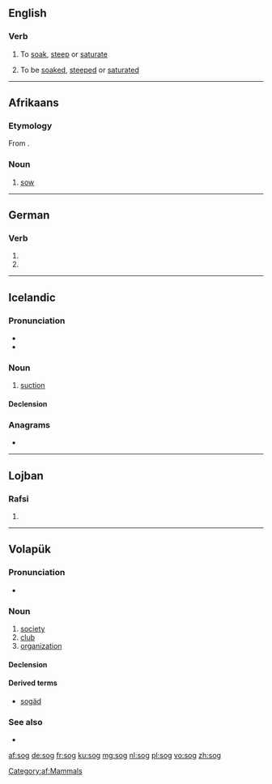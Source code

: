 {{also|Sog|sög|søg}}
==English==

===Verb===
{{en-verb|sogs|sogging|sogged}}

# {{context|transitive|lang=en}} To [[soak]], [[steep]] or [[saturate]]
# {{context|intransitive|lang=en}} To be [[soaked]], [[steeped]] or [[saturated]]

----

==Afrikaans==

===Etymology===
From {{etyl|nl|af}} {{term|zeug|lang=nl}}.

===Noun===
{{af-noun|sôe}}

# [[sow]]

[[Category:af:Mammals]]

----

==German==

===Verb===
{{head|de|verb form}}

# {{de-verb form of|saugen|1|s|v}}
# {{de-verb form of|saugen|3|s|v}}

----

==Icelandic==

===Pronunciation===
* {{IPA|/sɔːɣ/|lang=is}}
* {{rhymes|ɔːɣ|lang=is}}

===Noun===
{{is-noun|n|sogs|-}}

# [[suction]]

====Declension====
{{is-decl-noun-n-s|s|o|g|pl=-}}

===Anagrams===
* {{l|is|gos}}

----

==Lojban==

===Rafsi===
{{jbo-rafsi}}

# {{jbo-rafsi of|sorgu}}

----

==Volapük==

===Pronunciation===
* {{IPA|/soɡ/|lang=vo}}

===Noun===
{{vo-noun}}

# [[society]]
# [[club]]
# [[organization]]

====Declension====
{{vo-decl-noun}}

====Derived terms====
* [[sogäd]]

===See also===
* {{l|vo|klub}}

[[af:sog]]
[[de:sog]]
[[fr:sog]]
[[ku:sog]]
[[mg:sog]]
[[nl:sog]]
[[pl:sog]]
[[vo:sog]]
[[zh:sog]]